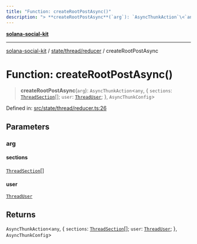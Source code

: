 ```yaml
---
title: "Function: createRootPostAsync()"
description: "> **createRootPostAsync**(`arg`): `AsyncThunkAction`\<`any`, \{ `sections`: [`ThreadSection`](../../../../components/thread/thread.types/interfaces/ThreadSection.md)[]; `user`: [`ThreadUser`](../../../../components/thread/thread.types/interfaces/ThreadUser.md); \}, `AsyncThunkConfig`\>"
---
```


[**solana-social-kit**](../../../../README.mdx)

***

[solana-social-kit](../../../../README.mdx) / [state/thread/reducer](../README.mdx) / createRootPostAsync

# Function: createRootPostAsync()

> **createRootPostAsync**(`arg`): `AsyncThunkAction`\<`any`, \{ `sections`: [`ThreadSection`](../../../../components/thread/thread.types/interfaces/ThreadSection.mdx)[]; `user`: [`ThreadUser`](../../../../components/thread/thread.types/interfaces/ThreadUser.mdx); \}, `AsyncThunkConfig`\>

Defined in: [src/state/thread/reducer.ts:26](https://github.com/SendArcade/solana-social-starter/blob/bd4b3556b8f469c27ebb06f4df65b3a36b43ba3b/src/state/thread/reducer.ts#L26)

## Parameters

### arg

#### sections

[`ThreadSection`](../../../../components/thread/thread.types/interfaces/ThreadSection.mdx)[]

#### user

[`ThreadUser`](../../../../components/thread/thread.types/interfaces/ThreadUser.mdx)

## Returns

`AsyncThunkAction`\<`any`, \{ `sections`: [`ThreadSection`](../../../../components/thread/thread.types/interfaces/ThreadSection.mdx)[]; `user`: [`ThreadUser`](../../../../components/thread/thread.types/interfaces/ThreadUser.mdx); \}, `AsyncThunkConfig`\>
